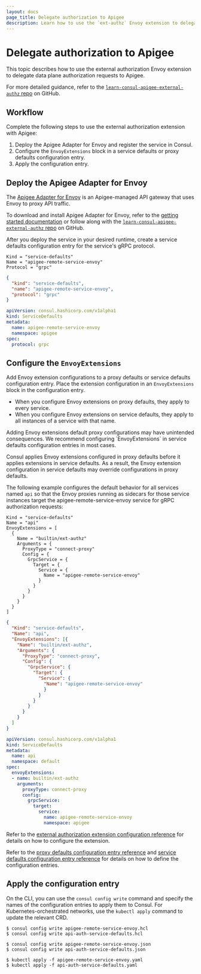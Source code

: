 ```yaml
---
layout: docs
page_title: Delegate authorization to Apigee
description: Learn how to use the `ext-authz` Envoy extension to delegate data plane authorization requests to Apigee. 
---
```


# Delegate authorization to Apigee

This topic describes how to use the external authorization Envoy extension to delegate data plane authorization requests to Apigee.

For more detailed guidance, refer to the [`learn-consul-apigee-external-authz` repo](https://github.com/hashicorp-education/learn-consul-apigee-external-authz) on GitHub.

## Workflow

Complete the following steps to use the external authorization extension with Apigee:

1. Deploy the Apigee Adapter for Envoy and register the service in Consul.
1. Configure the `EnvoyExtensions` block in a service defaults or proxy defaults configuration entry.
1. Apply the configuration entry.

## Deploy the Apigee Adapter for Envoy

The [Apigee Adapter for Envoy](https://cloud.google.com/apigee/docs/api-platform/envoy-adapter/v2.0.x/concepts) is an Apigee-managed API gateway that uses Envoy to proxy API traffic.

To download and install Apigee Adapter for Envoy, refer to the [getting started documentation](https://cloud.google.com/apigee/docs/api-platform/envoy-adapter/v2.0.x/getting-started) or follow along with the [`learn-consul-apigee-external-authz` repo](https://github.com/hashicorp-education/learn-consul-apigee-external-authz) on GitHub.

After you deploy the service in your desired runtime, create a service defaults configuration entry for the service's gRPC protocol.

<Tabs>
<Tab heading="HCL" group="hcl">
<CodeBlockConfig filename="apigee-remote-service-envoy.hcl">

```hcl
Kind = "service-defaults"
Name = "apigee-remote-service-envoy"
Protocol = "grpc"
```
</CodeBlockConfig>
</Tab>
<Tab heading="JSON" group="json">
<CodeBlockConfig filename="apigee-remote-service-envoy.json">

```json
{
  "kind": "service-defaults",
  "name": "apigee-remote-service-envoy",
  "protocol": "grpc"
}
```

</CodeBlockConfig>
</Tab>
<Tab heading="YAML" group="yaml">
<CodeBlockConfig filename="apigee-remote-service-envoy.yaml">

```yaml
apiVersion: consul.hashicorp.com/v1alpha1
kind: ServiceDefaults
metadata:
  name: apigee-remote-service-envoy
  namespace: apigee
spec:
  protocol: grpc
```
</CodeBlockConfig>
</Tab>
</Tabs>

## Configure the `EnvoyExtensions`

Add Envoy extension configurations to a proxy defaults or service defaults configuration entry. Place the extension configuration in an `EnvoyExtensions` block in the configuration entry.

- When you configure Envoy extensions on proxy defaults, they apply to every service.
- When you configure Envoy extensions on service defaults, they apply to all instances of a service with that name.

<Warning>
  Adding Envoy extensions default proxy configurations may have unintended consequences. We recommend configuring `EnvoyExtensions` in service defaults configuration entries in most cases.
</Warning>

Consul applies Envoy extensions configured in proxy defaults before it applies extensions in service defaults. As a result, the Envoy extension configuration in service defaults may override configurations in proxy defaults.

The following example configures the default behavior for all services named `api` so that the Envoy proxies running as sidecars for those service instances target the apigee-remote-service-envoy service for gRPC authorization requests:

<Tabs>
<Tab heading="HCL" group="hcl">
<CodeBlockConfig filename="api-auth-service-defaults.hcl">

```hcl
Kind = "service-defaults"
Name = "api"
EnvoyExtensions = [
  {
    Name = "builtin/ext-authz"
    Arguments = {
      ProxyType = "connect-proxy"
      Config = {
        GrpcService = {
          Target = {
            Service = {
              Name = "apigee-remote-service-envoy"
            }
          }
        }
      }
    }
  }
]
```
</CodeBlockConfig>
</Tab>

<Tab heading="JSON" group="json">
<CodeBlockConfig filename="api-auth-service-defaults.json">

```json
{
  "Kind": "service-defaults",
  "Name": "api",
  "EnvoyExtensions": [{
    "Name": "builtin/ext-authz",
    "Arguments": {
      "ProxyType": "connect-proxy",
      "Config": {
        "GrpcService": {
          "Target": {
            "Service": {
              "Name": "apigee-remote-service-envoy"
              }
            }
          }
        }
      }
    }
  ]
}
```

</CodeBlockConfig>
</Tab>

<Tab heading="YAML" group="yaml">
<CodeBlockConfig filename="api-auth-service-defaults.yaml">

```yaml
apiVersion: consul.hashicorp.com/v1alpha1
kind: ServiceDefaults
metadata:
  name: api
  namespace: default
spec:
  envoyExtensions:
  - name: builtin/ext-authz
    arguments:
      proxyType: connect-proxy
      config:
        grpcService:
          target:
            service:
              name: apigee-remote-service-envoy
              namespace: apigee
```
</CodeBlockConfig>
</Tab>
</Tabs>

Refer to the [external authorization extension configuration reference](/consul/docs/connect/proxies/envoy-extensions/configuration/ext-authz) for details on how to configure the extension. 

Refer to the [proxy defaults configuration entry reference](/consul/docs/connect/config-entries/proxy-defaults) and [service defaults configuration entry reference](/consul/docs/connect/config-entries/service-defaults) for details on how to define the configuration entries. 

## Apply the configuration entry

On the CLI, you can use the `consul config write` command and specify the names of the configuration entries to apply them to Consul. For Kubernetes-orchestrated networks, use the `kubectl apply` command to update the relevant CRD.

<Tabs>
<Tab heading="HCL" group="hcl">

```shell-session
$ consul config write apigee-remote-service-envoy.hcl
$ consul config write api-auth-service-defaults.hcl
```

</Tab>
<Tab heading="JSON" group="json">

```shell-session
$ consul config write apigee-remote-service-envoy.json
$ consul config write api-auth-service-defaults.json
```

</Tab>
<Tab heading="YAML" group="yaml">

```shell-session
$ kubectl apply -f apigee-remote-service-envoy.yaml
$ kubectl apply -f api-auth-service-defaults.yaml
```

</Tab>
</Tabs>
